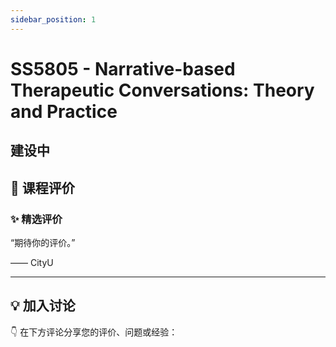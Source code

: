 ```yaml
---
sidebar_position: 1
---
```



# SS5805 - Narrative-based Therapeutic Conversations: Theory and Practice

## 建设中

## **💬 课程评价**

### ✨ **精选评价**
<div className={commentStyles.commentBox}>
    <p className={commentStyles.commentText}>
        “期待你的评价。”
    </p>
    <p className={commentStyles.commentAuthor}>—— CityU</p>
</div>

---

## **💡 加入讨论**

👇 在下方评论分享您的评价、问题或经验：
<Utterances />
